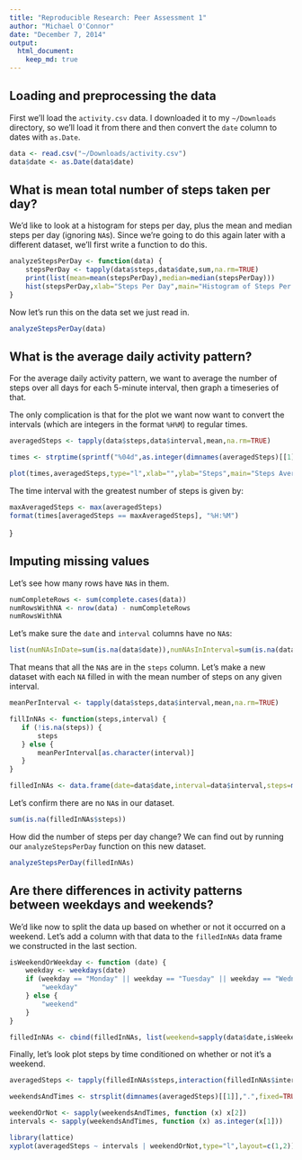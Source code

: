 ```yaml
---
title: "Reproducible Research: Peer Assessment 1"
author: "Michael O'Connor"
date: "December 7, 2014"
output:
  html_document:
    keep_md: true
---
```


## Loading and preprocessing the data

First we'll load the `activity.csv` data.  I downloaded it to my
`~/Downloads` directory, so we'll load it from there and then convert
the `date` column to dates with `as.Date`.

```r
data <- read.csv("~/Downloads/activity.csv")
data$date <- as.Date(data$date)
```

## What is mean total number of steps taken per day?

We'd like to look at a histogram for steps per day, plus the mean and
median steps per day (ignoring `NA`s).  Since we're going to do this again later with a
different dataset, we'll first write a function to do this.

```r
analyzeStepsPerDay <- function(data) {
    stepsPerDay <- tapply(data$steps,data$date,sum,na.rm=TRUE)
    print(list(mean=mean(stepsPerDay),median=median(stepsPerDay)))
    hist(stepsPerDay,xlab="Steps Per Day",main="Histogram of Steps Per Day",col="red")
}
```

Now let's run this on the data set we just read in.
```r
analyzeStepsPerDay(data)
```

## What is the average daily activity pattern?

For the average daily activity pattern, we want to average the number
of steps over all days for each 5-minute interval, then graph a
timeseries of that.

The only complication is that for the plot we want now want to convert
the intervals (which are integers in the format `%H%M`) to regular
times.


```r
averagedSteps <- tapply(data$steps,data$interval,mean,na.rm=TRUE)

times <- strptime(sprintf("%04d",as.integer(dimnames(averagedSteps)[[1]])),format="%H%M")

plot(times,averagedSteps,type="l",xlab="",ylab="Steps",main="Steps Averaged Over 5-Minute Intervals",col="blue",lwd=3,tck=1)
```

The time interval with the greatest number of steps is given by:
```r
maxAveragedSteps <- max(averagedSteps)
format(times[averagedSteps == maxAveragedSteps], "%H:%M")
```
}

## Imputing missing values

Let's see how many rows have `NA`s in them.

```r
numCompleteRows <- sum(complete.cases(data))
numRowsWithNA <- nrow(data) - numCompleteRows
numRowsWithNA
```

Let's make sure the `date` and `interval` columns have no `NA`s:
```r
list(numNAsInDate=sum(is.na(data$date)),numNAsInInterval=sum(is.na(data$interval)))
```

That means that all the `NA`s are in the `steps` column.  Let's make a
new dataset with each `NA` filled in with the mean number of steps on
any given interval.

```r
meanPerInterval <- tapply(data$steps,data$interval,mean,na.rm=TRUE)

fillInNAs <- function(steps,interval) {
   if (!is.na(steps)) {
       steps
   } else {
       meanPerInterval[as.character(interval)]
   }
}

filledInNAs <- data.frame(date=data$date,interval=data$interval,steps=mapply(fillInNAs, data$steps, data$interval))
```

Let's confirm there are no `NA`s in our dataset.

```r
sum(is.na(filledInNAs$steps))
```

How did the number of steps per day change?  We can find out by
running our `analyzeStepsPerDay` function on this new dataset.

```r
analyzeStepsPerDay(filledInNAs)
```

## Are there differences in activity patterns between weekdays and weekends?

We'd like now to split the data up based on whether or not it occurred
on a weekend.  Let's add a column with that data to the `filledInNAs`
data frame we constructed in the last section.

```r
isWeekendOrWeekday <- function (date) {
    weekday <- weekdays(date)
    if (weekday == "Monday" || weekday == "Tuesday" || weekday == "Wednesday" || weekday == "Thursday" || weekday == "Friday") {
        "weekday"
    } else {
        "weekend"
    }
}

filledInNAs <- cbind(filledInNAs, list(weekend=sapply(data$date,isWeekendOrWeekday)))
```

Finally, let's look plot steps by time conditioned on whether or not
it's a weekend.

```r
averagedSteps <- tapply(filledInNAs$steps,interaction(filledInNAs$interval,filledInNAs$weekend),mean)

weekendsAndTimes <- strsplit(dimnames(averagedSteps)[[1]],".",fixed=TRUE)

weekendOrNot <- sapply(weekendsAndTimes, function (x) x[2])
intervals <- sapply(weekendsAndTimes, function (x) as.integer(x[1]))

library(lattice)
xyplot(averagedSteps ~ intervals | weekendOrNot,type="l",layout=c(1,2))

```
